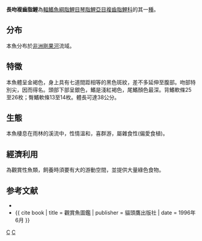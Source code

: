 {{Speciesbox 
| genus = Distichodus
| species = lusosso
| status = LC
| status_system = IUCN3.1
| authority =  [[Schilthuis|Schilthuis]], 1891
| synonyms = *''Distichodus leptorhynchus''<br /><small>Boulenger, 1897</small> ''
}}
'''長吻複齒脂鯉'''為[[輻鰭魚綱|輻鰭魚綱]][[脂鯉目|脂鯉目]][[琴脂鯉亞目|琴脂鯉亞目]][[複齒脂鯉科|複齒脂鯉科]]的其一[[種|種]]。

==分布==
本魚分布於[[非洲|非洲]][[剛果河|剛果河]]流域。

==特徵==
本魚體呈金褐色，身上具有七道間距相等的黑色斑紋，差不多延伸至腹部。吻部特別尖，因而得名。頭部下部呈銀色，鰭是淺紅褐色，尾鰭顏色最深。背鰭軟條25至26枚；臀鰭軟條13至14枚。體長可達38公分。

==生態==
本魚棲息在雨林的溪流中，性情溫和，喜群游，屬雜食性(偏愛食植)。

==經濟利用==
為觀賞性魚類，飼養時須要有大的游動空間，並提供大量綠色食物。

==参考文献==
{{refbegin}}
*{{FishBase_species|genus=Distichodus|species=lusosso|year=2011|month=12}}
*{{ cite book | title = 觀賞魚圖鑑 | publisher = 貓頭鷹出版社 | date = 1996年6月 }}
{{refend}}
{{Taxonbar|from=Q3754023}}

[[Category:觀賞魚|C]]
[[Category:複齒脂鯉屬|C]]
